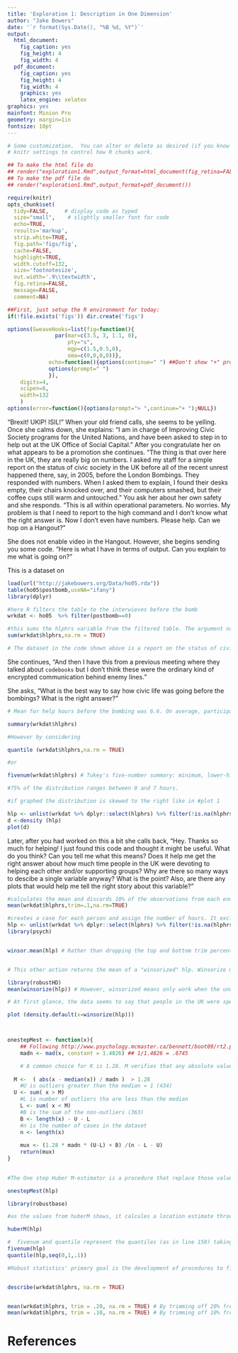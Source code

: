 ```yaml
---
title: 'Exploration 1: Description in One Dimension'
author: "Jake Bowers"
date: '`r format(Sys.Date(), "%B %d, %Y")`'
output:
  html_document:
    fig_caption: yes
    fig_height: 4
    fig_width: 4
  pdf_document:
    fig_caption: yes
    fig_height: 4
    fig_width: 4
    graphics: yes
    latex_engine: xelatex
graphics: yes
mainfont: Minion Pro
geometry: margin=1in
fontsize: 10pt
---
```


<!-- Make this document using library(rmarkdown); render("exploration1.Rmd") -->
\input{mytexsymbols}



```r
# Some customization.  You can alter or delete as desired (if you know what you are doing).
# knitr settings to control how R chunks work.

## To make the html file do
## render("exploration1.Rmd",output_format=html_document(fig_retina=FALSE))
## To make the pdf file do
## render("exploration1.Rmd",output_format=pdf_document())

require(knitr)
opts_chunk$set(
  tidy=FALSE,     # display code as typed
  size="small",    # slightly smaller font for code
  echo=TRUE,
  results='markup',
  strip.white=TRUE,
  fig.path='figs/fig',
  cache=FALSE,
  highlight=TRUE,
  width.cutoff=132,
  size='footnotesize',
  out.width='.9\\textwidth',
  fig.retina=FALSE,
  message=FALSE,
  comment=NA)
```


```r
##First, just setup the R environment for today:
if(!file.exists('figs')) dir.create('figs')

options(SweaveHooks=list(fig=function(){
			   par(mar=c(3.5, 3, 1.1, 0),
			       pty="s",
			       mgp=c(1.5,0.5,0),
			       oma=c(0,0,0,0))},
			 echo=function(){options(continue=" ") ##Don't show "+" prompts,
			 options(prompt=" ")
			 }),
	digits=4,
	scipen=8,
	width=132
	)
options(error=function(){options(prompt="> ",continue="+ ");NULL})
```

"Brexit! UKIP! ISIL!" When your old friend calls, she seems to be yelling. Once
she calms down, she explains: "I am in charge of Improving Civic Society
programs for the United Nations, and have been asked to step in to help out at
the UK Office of Social Capital." After you congratulate her on what appears to
be a promotion she continues. "The thing is that over here in the UK, they are
really big on numbers. I asked my staff for a simple report on the status of
civic society in the UK before all of the recent unrest happened there, say, in
2005, before the London Bombings. They responded with numbers. When I asked
them to explain, I found their desks empty, their chairs knocked over, and
their computers smashed, but their coffee cups still warm and untouched." You
ask her about her own safety and she responds. "This is all within operational
parameters. No worries. My problem is that I need to report to the high command
and I don't know what the right answer is. Now I don't even have numbers. Please help. Can we hop on a
Hangout?"

She does not enable video in the Hangout. However, she begins sending you some
code. "Here is what I have in terms of output. Can you explain to me what is
going on?"

This is a dataset on 
```r
load(url("http://jakebowers.org/Data/ho05.rda"))
table(ho05$postbomb,useNA="ifany")
library(dplyr)

#here R filters the table to the interwieves before the bomb
wrkdat <- ho05  %>% filter(postbomb==0)

#this sums the hlphrs variable from the filtered table. The argument na.rm should be set to TRUE to have a numerical result. hlphrs (help hours) is the sum of grphrs (hours on a group) and infhrs 
sum(wrkdat$hlphrs,na.rm = TRUE)

# The dataset in the code shown above is a report on the status of civic society in the UK before and after the London Bombings. According to the table, 800 (out of 1000) participants were interviewed before the bombing and 200 after the bombing. Attached the 'dpylr' package and ran the following code. The total number of help hours of the 800 participants interviewed before the bombing, according to the 'sum' code, was 5287 hours.
```

She continues, "And then I have this from a previous meeting where they talked about `codebooks` but I don't think these were the ordinary kind of encrypted communication behind enemy lines."

\begin{small}
\begin{verbatim}
  ### CODEBOOK
  postbomb: 1=interviewed after the bombing, 0=interviewed before the bombing

  grphrs: 6.1.1 Which of the following groups, clubs or organisations
    have you been involved with during the last 12 months? That's anything
    you've taken part in, supported, or that you've helped in any way, either
    on your own or with others. Please exclude giving money and anything that
    was a requirement of your job.

    6.1.2 In the last 12 months have you given unpaid help to any groups, clubs or
    organisations in any of the following ways?

    6.1.5 Approximately how many hours have you spent helping this/these group(s),
    club(s) or organisation(s) in the past 4 weeks?

  infhrs: In the last 12 months have you done any of the following things,
    unpaid, for someone who was not a relative?

    This is any unpaid help you, as an individual, may have given to other people,
    that is apart from any help given through a group, club or organisation. This
    could be help for a friend, neighbour or someone else but not a relative.

    6.4.4 Now just thinking about the past 4 weeks. Approximately how many hours
    have you spent doing this kind of thing/these kind of things in the past 4
    weeks?

  hlphrs: grphrs+infhrs
\end{verbatim}
\end{small}

She asks, "What is the best way to say how civic life was going before the bombings? What is the right answer?"



```r

# Mean for help hours before the bombing was 6.6. On average, participants had spent 6.6 hours in their previous month helping others through groups, clubs and organizations. However, taking a closer look, the outliers had skewed the average (median = 1). 

summary(wrkdat$hlphrs)

#However by considering 

quantile (wrkdat$hlphrs,na.rm = TRUE)

#or

fivenum(wrkdat$hlphrs) # Tukey's five-number summary: minimum, lower-hinge, median, upper-hinge, maximum

#75% of the distribution ranges between 0 and 7 hours. 

#if graphed the distribution is skewed to the right like in #plot 1

hlp <- unlist(wrkdat %>% dplyr::select(hlphrs) %>% filter(!is.na(hlphrs)))
d <-density (hlp)
plot(d)


```


Later, after you had worked on this a bit she calls back, "Hey. Thanks so much
for helping! I just found this code and thought it might be useful. What do you
think? Can you tell me what this means? Does it help me get the right answer
about how much time people in the UK were devoting to helping each other and/or
supporting groups? Why are there so many ways to descibe a single variable
anyway? What is the point?  Also, are there any plots that would help me tell
the right story about this variable?"

```r

#calculates the mean and discards 10% of the observations from each end
mean(wrkdat$hlphrs,trim=.1,na.rm=TRUE)

#creates a case for each person and assign the number of hours. It exclude the NA's
hlp <- unlist(wrkdat %>% dplyr::select(hlphrs) %>% filter(!is.na(hlphrs)))
library(psych)


winsor.mean(hlp) # Rather than dropping the top and bottom trim percent like the previous code, the extreme values (of the top and bottom 10%?) can be replaced with values at the trim and 1- trim quantiles. Using this calculation, we can see that the winsor mean is 3.13. The winsorized mean is a useful estimator because it is less sensitive to outliers than the mean but will still give a reasonable estimate of central tendency or mean for almost all statistical models. As the sample had many outliers, this could be a better estimated time of hours for helping others before the bombings.


# This other action returns the mean of a "winsorized" hlp. Winsorize means that data is cleaned by means of winsorization, i.e., by shrinking outlying observations to the border of the main part of the data. It is a method of censoring data by transforming the top and bottom 5% values to them  

library(robustHD)
mean(winsorize(hlp)) # However, winsorized means only work when the underlying distribution is symmetric. In this dataset, the distribution of help hours is asymmetric and thus the winsorized mean is unlikely to servne as an unbiased estimator for the mean. Therefore, by winsorizing ALL the values in 'hlp' and then calculating the mean, we can get a more accurate estimator. In this case, the mean for total help hours is 1.80. Winsorizing focus on a specific portion of the cases defining, in this case a smaller scale between those who help and those who don't, as it is shown in plot #2

# At first glance, the data seems to say that people in the UK were spending 6.6 hours helping others through clubs, groups and organizations before the London bombing. However, upon closer examination, this average was distorted by the outliers who spent significantly more time in helping others than the average UK citizen. By computing means through different methods, we could obtain a more accurate and less biased observation concerning the average time people in the UK spent in helping others.

plot (density.default(x=winsorize(hlp)))



onestepMest <- function(x){
	## Following http://www.psychology.mcmaster.ca/bennett/boot09/rt2.pdf
	madn <- mad(x, constant = 1.4826) ## 1/1.4826 = .6745

	# A common choice for K is 1.28. M verifies that any absolute value of each element minus the median is greater than K=1.28
	
  M <-  ( abs(x - median(x)) / madn )  > 1.28
	#U is outliers greater than the median = 1 (434)
  U <- sum( x > M)
	#L is number of outliers tha are less than the median
	L <- sum( x < M)
	#B is the sum of the non-outliers (363)
	B <- length(x) - U - L
	#n is the number of cases in the dataset
	n <- length(x)
	
	mux <- (1.28 * madn * (U-L) + B) /(n - L - U)
	return(mux)
}

 
#The One step Huber M-estimator is a procedure that replace those values that are significatly different from the rest of the observation

onestepMest(hlp)

library(robustbase)

#as the values from huberM shows, it calcules a location estimate through several iterations

huberM(hlp)

#  fivenum and quantile represent the quantiles (as in line 150) taking different ranges to see the distribution
fivenum(hlp)
quantile(hlp,seq(0,1,.1))

#Robust statistics' primary goal is the development of procedures to find the structure best fitting the majority of the data.


describe(wrkdat$hlphrs, na.rm = TRUE)


mean(wrkdat$hlphrs, trim = .20, na.rm = TRUE) # By trimming off 20% from each end, we can see that the mean changed to 2.2 hours. 
mean(wrkdat$hlphrs, trim = .10, na.rm = TRUE) # By trimming off 10% from each end, we can see that the mean changed to 3.3 hours. 


```

<!-- see also https://dornsife.usc.edu/labs/rwilcox/software/ and WRS:::mest  https://dornsife.usc.edu/assets/sites/239/docs/WRS2.pdf and the MASS library--->

# References